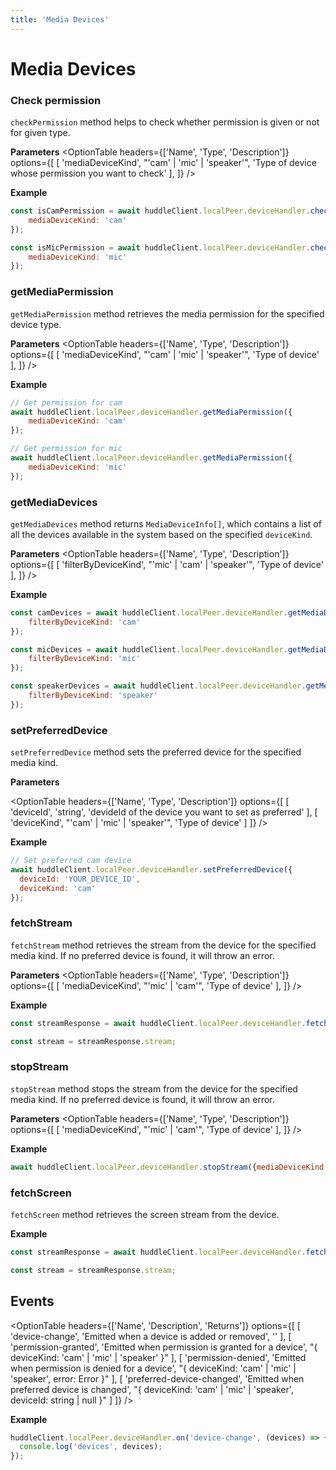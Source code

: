 ```yaml
---
title: 'Media Devices'
---
```



# Media Devices

### Check permission 

`checkPermission` method helps to check whether permission is given or not for given type. 

**Parameters**
<OptionTable
    headers={['Name', 'Type', 'Description']}
  options={[
    [
      'mediaDeviceKind',
      "'cam' | 'mic' | 'speaker'",
      'Type of device whose permission you want to check'
    ],
  ]}
/>

**Example** 

```js
const isCamPermission = await huddleClient.localPeer.deviceHandler.checkPermission({
	mediaDeviceKind: 'cam'
});

const isMicPermission = await huddleClient.localPeer.deviceHandler.checkPermission({
	mediaDeviceKind: 'mic'
});
```

### getMediaPermission

`getMediaPermission` method retrieves the media permission for the specified device type.

**Parameters**
<OptionTable
    headers={['Name', 'Type', 'Description']}
  options={[
    [
      'mediaDeviceKind',
      "'cam' | 'mic' | 'speaker'",
      'Type of device'
    ],
  ]}
/>

**Example**

```jsx
// Get permission for cam
await huddleClient.localPeer.deviceHandler.getMediaPermission({
	mediaDeviceKind: 'cam'
});

// Get permission for mic
await huddleClient.localPeer.deviceHandler.getMediaPermission({
	mediaDeviceKind: 'mic'
});
```

### getMediaDevices

`getMediaDevices` method returns `MediaDeviceInfo[]`, which contains a list of all the devices available in the system based on the specified `deviceKind`.

**Parameters**
<OptionTable
    headers={['Name', 'Type', 'Description']}
  options={[
    [
      'filterByDeviceKind',
      "'mic' | 'cam' | 'speaker'",
      'Type of device'
    ],
  ]}
/>

**Example**
```jsx
const camDevices = await huddleClient.localPeer.deviceHandler.getMediaDevices({
	filterByDeviceKind: 'cam' 
});

const micDevices = await huddleClient.localPeer.deviceHandler.getMediaDevices({
	filterByDeviceKind: 'mic' 
});

const speakerDevices = await huddleClient.localPeer.deviceHandler.getMediaDevices({
	filterByDeviceKind: 'speaker' 
});
```

### setPreferredDevice

`setPreferredDevice` method sets the preferred device for the specified media kind. 

**Parameters**

<OptionTable
    headers={['Name', 'Type', 'Description']}
  options={[
    [
      'deviceId',
      'string',
      'devideId of the device you want to set as preferred'
    ],
    [
      'deviceKind',
      "'cam' | 'mic' | 'speaker'",
      'Type of device'
    ]
  ]}
/>

**Example**

```js
// Set preferred cam device
await huddleClient.localPeer.deviceHandler.setPreferredDevice({
  deviceId: 'YOUR_DEVICE_ID',
  deviceKind: 'cam'
});
```

### fetchStream

`fetchStream` method retrieves the stream from the device for the specified media kind. If no preferred device is found, it will throw an error.

**Parameters**
<OptionTable
    headers={['Name', 'Type', 'Description']}
  options={[
    [
      'mediaDeviceKind',
      "'mic' | 'cam'",
      'Type of device'
    ],
  ]}
/>

**Example**
```jsx
const streamResponse = await huddleClient.localPeer.deviceHandler.fetchStream({mediaDeviceKind: 'cam'});

const stream = streamResponse.stream;
```

### stopStream

`stopStream` method stops the stream from the device for the specified media kind. If no preferred device is found, it will throw an error.

**Parameters**
<OptionTable
    headers={['Name', 'Type', 'Description']}
  options={[
    [
      'mediaDeviceKind',
      "'mic' | 'cam'",
      'Type of device'
    ],
  ]}
/>

**Example**
```jsx
await huddleClient.localPeer.deviceHandler.stopStream({mediaDeviceKind: 'cam'});
```

### fetchScreen 

`fetchScreen` method retrieves the screen stream from the device.

**Example**

```jsx
const streamResponse = await huddleClient.localPeer.deviceHandler.fetchScreen();

const stream = streamResponse.stream;
```

## Events 

<OptionTable
  headers={['Name', 'Description', 'Returns']}
  options={[
  [
    'device-change',
    'Emitted when a device is added or removed',
    ''
  ],
  [
    'permission-granted',
    'Emitted when permission is granted for a device',
    "{ deviceKind: 'cam' | 'mic' | 'speaker' }"
  ],
  [
    'permission-denied',
    'Emitted when permission is denied for a device',
    "{ deviceKind: 'cam' | 'mic' | 'speaker', error: Error }"
  ],
  [
    'preferred-device-changed',
    'Emitted when preferred device is changed',
    "{ deviceKind: 'cam' | 'mic' | 'speaker', deviceId: string | null }"
  ]
  ]}
/>

**Example**

```js
huddleClient.localPeer.deviceHandler.on('device-change', (devices) => {
  console.log('devices', devices);
});
```